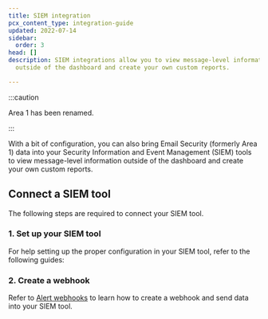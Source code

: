 ```yaml
---
title: SIEM integration
pcx_content_type: integration-guide
updated: 2022-07-14
sidebar:
  order: 3
head: []
description: SIEM integrations allow you to view message-level information
  outside of the dashboard and create your own custom reports.

---
```



:::caution

Area 1 has been renamed. <Render file="rename-area1-to-ces" />


:::

With a bit of configuration, you can also bring Email Security (formerly Area 1) data into your <GlossaryTooltip term="SIEM">Security Information and Event Management (SIEM)</GlossaryTooltip> tools to view message-level information outside of the dashboard and create your own custom reports.

## Connect a SIEM tool

The following steps are required to connect your SIEM tool.

### 1. Set up your SIEM tool

For help setting up the proper configuration in your SIEM tool, refer to the following guides:

<DirectoryListing />

### 2. Create a webhook

Refer to [Alert webhooks](/email-security/email-configuration/domains-and-routing/alert-webhooks/) to learn how to create a webhook and send data into your SIEM tool.
